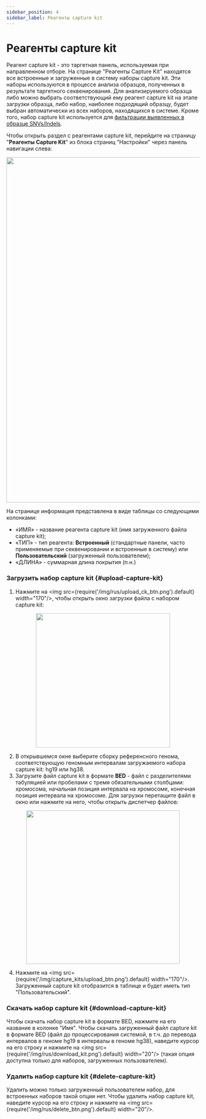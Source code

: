 ```yaml
---
sidebar_position: 4
sidebar_label: Реагенты capture kit
---
```


# Реагенты capture kit

Реагент capture kit - это таргетная панель, используемая при направленном отборе.
На странице "Реагенты Capture Kit" находятся все встроенные и загруженные в систему наборы
capture kit. Эти наборы используются в процессе анализа образцов, полученных в результате таргетного
секвенирования. Для анализируемого образца либо можно выбрать соответствующий ему реагент capture kit
на этапе загрузки образца, либо набор, наиболее подходящий образцу, будет выбран автоматически из всех наборов,
находящихся в системе. Кроме того, набор capture kit используется для
[фильтрации выявленных в образце SNVs/Indels](/settings/settings/variant-discovery-settings#filter-snvs-by-capture-kit).

Чтобы открыть раздел с реагентами capture kit, перейдите на страницу "**Реагенты Capture Kit**" из блока
страниц "Настройки" через панель навигации слева:

<p align="center">
<img src={require('/img/capture_kits/ck_page.png').default} width="900"/>
</p>

На странице информация представлена в виде таблицы со следующими колонками:
- «ИМЯ» - название реагента capture kit (имя загруженного файла capture kit);
- «ТИП» - тип реагента: **Встроенный** (стандартные панели, часто применяемые
при секвенировании и встроенные в систему) или **Пользовательский** (загруженный пользователем);
- «ДЛИНА» - суммарная длина покрытия (п.н.)

### Загрузить набор capture kit {#upload-capture-kit}

1. Нажмите на <img src={require('/img/rus/upload_ck_btn.png').default} width="170"/>, чтобы открыть окно
загрузки файла с набором capture kit:

<p align="center">
<img src={require('/img/capture_kits/ck_upload_form.png').default} height="350"/>
</p>

2. В открывшемся окне выберите сборку референсного генома, соответствующую геномным интервалам
загружаемого набора capture kit: hg19 или hg38.
3. Загрузите файл capture kit в формате **BED** - файл с разделителями табуляцией или пробелами с тремя
обязательными столбцами: хромосома, начальная позиция интервала на хромосоме, конечная позиция интервала
на хромосоме. Для загрузки перетащите файл в окно или нажмите на него, чтобы открыть диспетчер файлов:

<p align="center">
<img src={require('/img/capture_kits/uploading_window.png').default} width="400"/>
</p>

4. Нажмите на <img src={require('/img/capture_kits/upload_btn.png').default} width="170"/>.
Загруженный capture kit отобразится в таблице и будет иметь тип "Пользовательский".

### Скачать набор capture kit {#download-capture-kit}

Чтобы скачать набор capture kit в формате BED, нажмите на его название в колонке "Имя".
Чтобы скачать загруженный файл capture kit в формате BED (файл до процессирования системой, в т.ч. до
перевода интервалов в геноме hg19 в интервалы в геноме hg38), наведите курсор на его строку и
нажмите на <img src={require('/img/rus/download_kit.png').default} width="20"/> (такая опция доступна
только для наборов, загруженных пользователем).

### Удалить набор capture kit {#delete-capture-kit}

Удалить можно только загруженный пользователем набор, для встроенных наборов такой опции нет.
Чтобы удалить набор capture kit, наведите курсор на его строку и
нажмите на <img src={require('/img/rus/delete_btn.png').default} width="20"/>.
